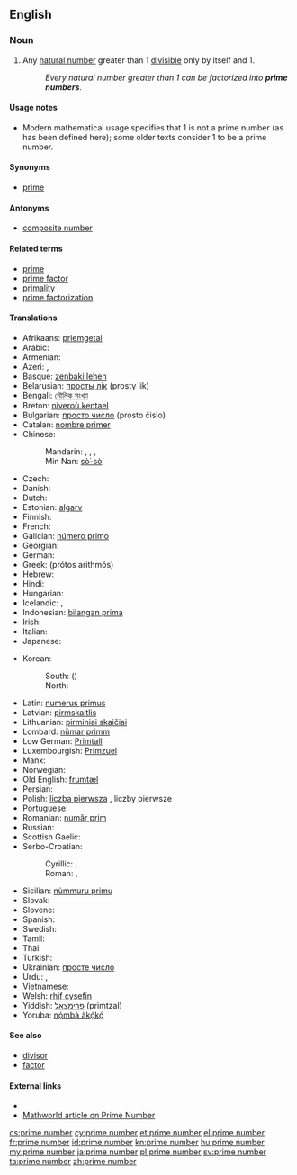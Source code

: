 ==English==
{{wikipedia}}

===Noun===
{{en-noun|prime numbers}}

# {{context|number theory|lang=en}} Any [[natural number]] greater than 1 [[divisible]] only by itself and 1.
#: ''Every natural number greater than 1 can be factorized into '''prime numbers'''.''

====Usage notes====
* Modern mathematical usage specifies that 1 is not a prime number (as has been defined here); some older texts consider 1 to be a prime number.

====Synonyms====
* [[prime]]

====Antonyms====
* [[composite number]]

====Related terms====
* [[prime]]
* [[prime factor]]
* [[primality]]
* [[prime factorization]]

====Translations====
{{trans-top|natural number}}
* Afrikaans: [[priemgetal]]
* Arabic: {{t-|ar|عدد أولي|m|tr=3ádad 'awwaliy}}
* Armenian: {{t-|hy|պարզ թիվ|tr=parz t’iv}}
* Azeri: {{t-|az|sadə ədəd}}, {{t-|az|əsli ədəd}}
* Basque: [[zenbaki lehen]]
* Belarusian: [[просты лік]] (prosty lik)
* Bengali: [[মৌলিক সংখ্যা]]
* Breton: [[niveroù kentael]]
* Bulgarian: [[просто число]] (prosto čislo)
* Catalan: [[nombre primer]] {{m}}
* Chinese:
*: Mandarin: {{t|cmn|素數|sc=Hani}}, {{t|cmn|素数|tr=sùshù|sc=Hani}}, {{t|cmn|質數|sc=Hani}}, {{t|cmn|质数|tr=zhìshù|sc=Hani}}
*: Min Nan: [[sò͘-sò͘]]
* Czech: {{t+|cs|prvočíslo|n}}
* Danish: {{t+|da|primtal}}
* Dutch: {{t+|nl|priemgetal|n}}
* Estonian: [[algarv]]
* Finnish: {{t+|fi|alkuluku}}
* French: {{t+|fr|nombre premier|m}}
* Galician: [[número primo]] {{m}}
* Georgian: {{t-|ka|მარტივი რიცხვი|tr=martivi ritsxvi|sc=Geor}}
* German: {{t+|de|Primzahl|f}}
* Greek: {{t+|el|πρώτος αριθμός|m}} (prótos arithmós)
* Hebrew: {{t+|he|מספר ראשוני}}
* Hindi: {{t-|hi|अभाज्य संख्या}}
* Hungarian: {{t+|hu|prímszám}}
* Icelandic: {{t+|is|frumtala|f}}, {{t-|is|prímtala|f}}
* Indonesian: [[bilangan prima]]
* Irish: {{t-|ga|uimhir phríomha|f}}
* Italian: {{t-|it|numero primo|m}}
* Japanese: {{t+|ja|素数|tr=[[そすう]], [[sosū]]}}
{{trans-mid}}
* Korean:
*: South: {{t+|ko|소수|tr=sosu|sc=Hang}} ({{t+|ko|素數|sc=Hani}})
*: North: {{t+|ko|씨수|tr=ssisu|sc=Hang}}
* Latin: [[numerus primus]] {{m}}
* Latvian: [[pirmskaitlis]]
* Lithuanian: [[pirminiai skaičiai]]
* Lombard: [[nümar primm]]
* Low German: [[Primtall]]
* Luxembourgish: [[Primzuel]]
* Manx: {{t-|gv|ard-earroo|m}}
* Norwegian: {{t+|no|primtall}}
* Old English: [[frumtæl]]
* Persian: {{t-|fa|اعداد اول}}
* Polish: [[liczba pierwsza]] {{f}}, liczby pierwsze {{p}}
* Portuguese: {{t-|pt|número primo|m}}
* Romanian: [[număr prim]]
* Russian: {{t-|ru|простое число|n|tr=prostóje čisló}}
* Scottish Gaelic: {{t-|gd|prìomh-àireamh|f}}
* Serbo-Croatian:
*: Cyrillic: {{t-|sh|прости број|m}}, {{t-|sh|прост број|m}}
*: Roman: {{t-|sh|prosti broj|m}}, {{t-|sh|prost broj|m}}
* Sicilian: [[nùmmuru primu]] {{m}}
* Slovak: {{t-|sk|prvočíslo|n}}
* Slovene: {{t+|sl|praštevilo|n}}
* Spanish: {{t+|es|número primo|m}}
* Swedish: {{t+|sv|primtal|n}}
* Tamil: {{t+|ta|பகா எண்}}
* Thai: {{t-|th|จำนวนเฉพาะ|tr=jamnuan chăypor}}
* Turkish: {{t+|tr|asal sayı}}
* Ukrainian: [[просте число]] {{n}}
* Urdu: {{t-|ur|مفرد عدد}}, {{t-|ur|ولی عدد}}
* Vietnamese: {{t+|vi|số nguyên tố}}
* Welsh: [[rhif cysefin]]
* Yiddish: [[פרימצאל]] (primtzal) {{f}}
* Yoruba: [[nọ́mbà àkọ́kọ́]]
{{trans-bottom}}

====See also====
* [[divisor]]
* [[factor]]

====External links====
* {{pedialite}}
* [http://mathworld.wolfram.com/PrimeNumber.html Mathworld article on Prime Number]

[[cs:prime number]]
[[cy:prime number]]
[[et:prime number]]
[[el:prime number]]
[[fr:prime number]]
[[id:prime number]]
[[kn:prime number]]
[[hu:prime number]]
[[my:prime number]]
[[ja:prime number]]
[[pl:prime number]]
[[sv:prime number]]
[[ta:prime number]]
[[zh:prime number]]